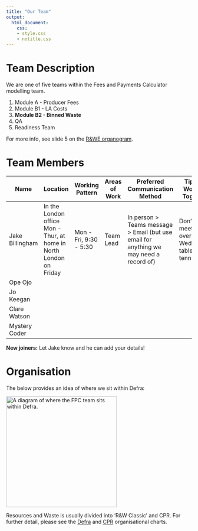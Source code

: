 ```yaml
---
title: "Our Team"
output:
  html_document:
    css: 
    - style.css
    - notitle.css
---
```


# Team Description

We are one of five teams within the Fees and Payments Calculator modelling team.

1. Module A - Producer Fees
2. Module B1 - LA Costs
3. **Module B2 - Binned Waste**
4. QA 
5. Readiness Team

For more info, see slide 5 on the [R&WE organogram](https://defra.sharepoint.com/:p:/t/Team419/ET9BduVb5n1KoY1MRh_HzIgBpMcze0Na0iz3Zdlg0Xnljw?e=BgFqbk&CID=400146ED-B571-496F-BA2F-ED9010488AF3&wdLOR=c7120BEFD-55C0-4AC6-B916-B17122625B69).

# Team Members

[comment]: <> (Have this data in an excel file that I can then download and write a script to produce this table?)

| Name | Location | Working Pattern | Areas of Work | Preferred Communication Method | Tips for Working Together | 
|---|---|---|---|---|---|
| Jake Billingham | In the London office Mon - Thur, at home in North London on Friday | Mon - Fri, 9:30 - 5:30 | Team Lead | In person > Teams message > Email (but use email for anything we may need a record of) | Don't put meetings over Wednesday table tennis!  |
| Ope Ojo  |  |  |  |  |  |
| Jo Keegan |  |  |  |  |  |
| Clare Watson |  |  |  |  |  |
| Mystery Coder |  |  |  |  |  |

**New joiners:** Let Jake know and he can add your details!

# Organisation

The below provides an idea of where we sit within Defra:

<img src="fpcinorg.png" alt="A diagram of where the FPC team sits within Defra." width="300"/>

Resources and Waste is usually divided into 'R&W Classic' and CPR.  For further detail, please see the [Defra](https://defra.sharepoint.com/sites/Defraintranet/SitePages/Organisational-chart.aspx) and [CPR](https://defra.sharepoint.com/teams/Team1478/Central%20PMO/Forms/AllItems.aspx?csf=1&web=1&e=40pAnJ&cid=6748e449%2Da960%2D4705%2D9694%2D022465844f7d&RootFolder=%2Fteams%2FTeam1478%2FCentral%20PMO%2F06%2E%20Resourcing%2F03%2E%20Resource%20%26%20Waste%20People%20%26%20Resourcing%2F1%2E%20Org%20Charts&FolderCTID=0x012000A44110381EB3CB4C816BD7BB43BEA974&OR=Teams%2DHL&CT=1692001571358&clickparams=eyJBcHBOYW1lIjoiVGVhbXMtRGVza3RvcCIsIkFwcFZlcnNpb24iOiIyNy8yMzA3MDMwNzMzMCIsIkhhc0ZlZGVyYXRlZFVzZXIiOmZhbHNlfQ%3D%3D) organisational charts.
